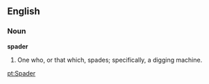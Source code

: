 ==English==

===Noun===

'''spader'''

#One who, or that which, spades; specifically, a digging machine.

[[pt:Spader]]